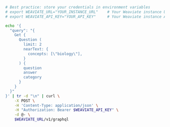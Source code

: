 

<Tabs groupId="languages">
<TabItem value="py" label="Python">

  <FilteredTextBlock
    text={PyCode}
    startMarker="# NearText"
    endMarker="# END NearText"
    language="py"
    title="quickstart_neartext_query.py"
  />

</TabItem>

<TabItem value="js" label="JS/TS">

<FilteredTextBlock
  text={TSCode}
  startMarker="// NearText"
  endMarker="// END NearText"
  language="ts"
  title="quickstart_neartext_query.ts"
/>

</TabItem>

<TabItem value="go" label="Go">
<FilteredTextBlock
  text={GoCode}
  startMarker="// NearText"
  endMarker="// END NearText"
  language="goraw"
  title="quickstart/3_1_neartext/main.go"
/>
</TabItem>

<TabItem value="java6" label="Java v6">
<FilteredTextBlock
  text={JavaV6Code}
  startMarker="// START NearText"
  endMarker="// END NearText"
  language="java"
/>
</TabItem>

<TabItem value="java" label="Java">
<FilteredTextBlock
  text={JavaCode}
  startMarker="// START NearText"
  endMarker="// END NearText"
  language="javaraw"
  title="quickstart/NearText.java"
/>
</TabItem>

<TabItem value="curl" label="Curl">

```bash
# Best practice: store your credentials in environment variables
# export WEAVIATE_URL="YOUR_INSTANCE_URL"    # Your Weaviate instance URL
# export WEAVIATE_API_KEY="YOUR_API_KEY"     # Your Weaviate instance API key

echo '{
  "query": "{
    Get {
      Question (
        limit: 2
        nearText: {
          concepts: [\"biology\"],
        }
      ) {
        question
        answer
        category
      }
    }
  }"
}' | tr -d "\n" | curl \
    -X POST \
    -H 'Content-Type: application/json' \
    -H "Authorization: Bearer $WEAVIATE_API_KEY" \
    -d @- \
    $WEAVIATE_URL/v1/graphql
```

</TabItem>
</Tabs>
